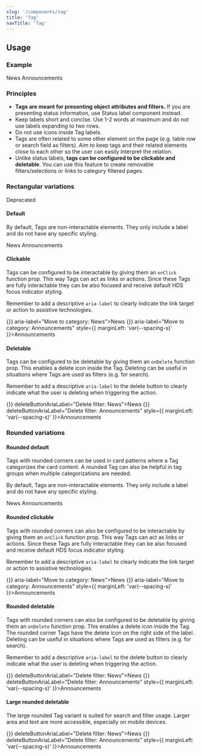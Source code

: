 ```yaml
---
slug: '/components/tag'
title: 'Tag'
navTitle: 'Tag'
---
```




## Usage

### Example
<PlaygroundPreview>
  <Tag>News</Tag>
  <Tag style={{ marginLeft: 'var(--spacing-s)' }}>Announcements</Tag>
</PlaygroundPreview>

### Principles
- **Tags are meant for presenting object attributes and filters.** If you are presenting status information, use <InternalLink href="/components/status-label">Status label component</InternalLink> instead.
- Keep labels short and concise. Use 1-2 words at maximum and do not use labels expanding to two rows.
- Do not use icons inside Tag labels.
- Tags are often related to some other element on the page (e.g. table row or search field as filters). Aim to keep tags and their related elements close to each other so the user can easily interpret the relation.
- Unlike status labels, **tags can be configured to be clickable and deletable**. You can use this feature to create removable filters/selections or links to category filtered pages.

### Rectangular variations

<StatusLabel type="alert">Deprecated</StatusLabel>

#### Default
By default, Tags are non-interactable elements. They only include a label and do not have any specific styling.

<PlaygroundPreview>
<Tag>News</Tag>
<Tag style={{ marginLeft: 'var(--spacing-s)' }}>Announcements</Tag>
</PlaygroundPreview>

#### Clickable
Tags can be configured to be interactable by giving them an `onClick` function prop. This way Tags can act as links or actions. Since these Tags are fully interactable they can be also focused and receive default HDS focus indicator styling.

Remember to add a descriptive `aria-label` to clearly indicate the link target or action to assistive technologies.

<PlaygroundPreview>
<Tag role="link" onClick={() => {}} aria-label="Move to category: News">News</Tag>
<Tag role="link" onClick={() => {}} aria-label="Move to category: Announcements" style={{ marginLeft: 'var(--spacing-s)' }}>Announcements</Tag>
</PlaygroundPreview>

#### Deletable
Tags can be configured to be deletable by giving them an `onDelete` function prop. This enables a delete icon inside the Tag. Deleting can be useful in situations where Tags are used as filters (e.g. for search).

Remember to add a descriptive `aria-label` to the delete button to clearly indicate what the user is deleting when triggering the action.

<PlaygroundPreview>
<Tag onDelete={() => {}} deleteButtonAriaLabel="Delete filter: News">News</Tag>
<Tag onDelete={() => {}} deleteButtonAriaLabel="Delete filter: Announcements" style={{ marginLeft: 'var(--spacing-s)' }}>Announcements</Tag>
</PlaygroundPreview>

### Rounded variations

#### Rounded default
Tags with rounded corners can be used in card patterns where a Tag categorizes the card content. A rounded Tag can also be helpful in tag groups when multiple categorizations are needed.

By default, Tags are non-interactable elements. They only include a label and do not have any specific styling.

<PlaygroundPreview>
<RoundedTagComponent>News</RoundedTagComponent>
<RoundedTagComponent style={{ marginLeft: 'var(--spacing-s)' }}>Announcements</RoundedTagComponent>
</PlaygroundPreview>

#### Rounded clickable
Tags with rounded corners can also be configured to be interactable by giving them an `onClick` function prop. This way Tags can act as links or actions. Since these Tags are fully interactable they can be also focused and receive default HDS focus indicator styling.

Remember to add a descriptive `aria-label` to clearly indicate the link target or action to assistive technologies.

<PlaygroundPreview>
<RoundedTagComponent role="link" onClick={() => {}} aria-label="Move to category: News">News</RoundedTagComponent>
<RoundedTagComponent role="link" onClick={() => {}} aria-label="Move to category: Announcements" style={{ marginLeft: 'var(--spacing-s)' }}>Announcements</RoundedTagComponent>
</PlaygroundPreview>

#### Rounded deletable
Tags with rounded corners can also be configured to be deletable by giving them an `onDelete` function prop. This enables a delete icon inside the Tag. The rounded corner Tags have the delete icon on the right side of the label. Deleting can be useful in situations where Tags are used as filters (e.g. for search).

Remember to add a descriptive `aria-label` to the delete button to clearly indicate what the user is deleting when triggering the action.

<PlaygroundPreview>
<RoundedTagComponent onDelete={() => {}} deleteButtonAriaLabel="Delete filter: News">News</RoundedTagComponent>
<RoundedTagComponent onDelete={() => {}} deleteButtonAriaLabel="Delete filter: Announcements" style={{ marginLeft: 'var(--spacing-s)' }}>Announcements</RoundedTagComponent>
</PlaygroundPreview>

#### Large rounded deletable
The large rounded Tag variant is suited for search and filter usage. Larger area and text are more accessible, especially on mobile devices.

<PlaygroundPreview>
<LargeRoundedTag onDelete={() => {}} deleteButtonAriaLabel="Delete filter: News">News</LargeRoundedTag>
<LargeRoundedTag onDelete={() => {}} deleteButtonAriaLabel="Delete filter: Announcements" style={{ marginLeft: 'var(--spacing-s)' }}>Announcements</LargeRoundedTag>
</PlaygroundPreview>